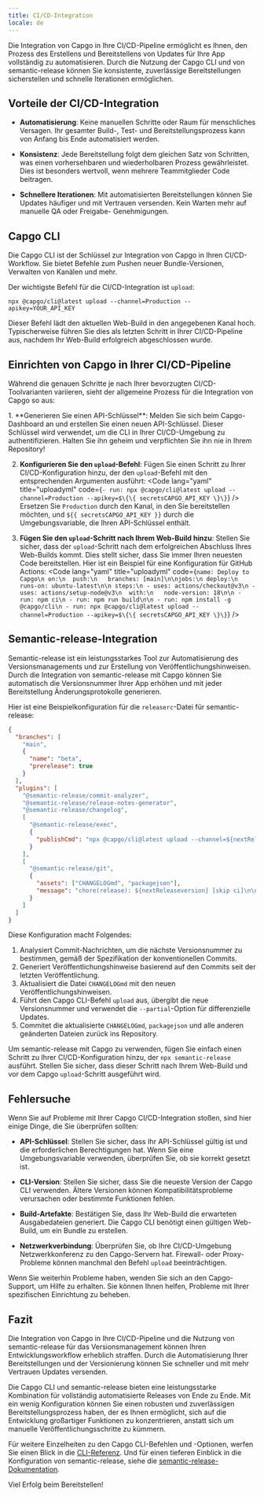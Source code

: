 ```yaml
---
title: CI/CD-Integration
locale: de
---
```



Die Integration von Capgo in Ihre CI/CD-Pipeline ermöglicht es Ihnen, den Prozess des Erstellens und Bereitstellens von Updates für Ihre App vollständig zu automatisieren. Durch die Nutzung der Capgo CLI und von semantic-release können Sie konsistente, zuverlässige Bereitstellungen sicherstellen und schnelle Iterationen ermöglichen.

## Vorteile der CI/CD-Integration

- **Automatisierung**: Keine manuellen Schritte oder Raum für menschliches Versagen. Ihr gesamter Build-, Test- und Bereitstellungsprozess kann von Anfang bis Ende automatisiert werden.

- **Konsistenz**: Jede Bereitstellung folgt dem gleichen Satz von Schritten, was einen vorhersehbaren und wiederholbaren Prozess gewährleistet. Dies ist besonders wertvoll, wenn mehrere Teammitglieder Code beitragen.

- **Schnellere Iterationen**: Mit automatisierten Bereitstellungen können Sie Updates häufiger und mit Vertrauen versenden. Kein Warten mehr auf manuelle QA oder Freigabe- Genehmigungen.

## Capgo CLI

Die Capgo CLI ist der Schlüssel zur Integration von Capgo in Ihren CI/CD-Workflow. Sie bietet Befehle zum Pushen neuer Bundle-Versionen, Verwalten von Kanälen und mehr.

Der wichtigste Befehl für die CI/CD-Integration ist `upload`:

```shell
npx @capgo/cli@latest upload --channel=Production --apikey=YOUR_API_KEY
```

Dieser Befehl lädt den aktuellen Web-Build in den angegebenen Kanal hoch. Typischerweise führen Sie dies als letzten Schritt in Ihrer CI/CD-Pipeline aus, nachdem Ihr Web-Build erfolgreich abgeschlossen wurde.

## Einrichten von Capgo in Ihrer CI/CD-Pipeline

Während die genauen Schritte je nach Ihrer bevorzugten CI/CD-Toolvarianten variieren, sieht der allgemeine Prozess für die Integration von Capgo so aus:

<Steps>
1. **Generieren Sie einen API-Schlüssel**: Melden Sie sich beim Capgo-Dashboard an und erstellen Sie einen neuen API-Schlüssel. Dieser Schlüssel wird verwendet, um die CLI in Ihrer CI/CD-Umgebung zu authentifizieren. Halten Sie ihn geheim und verpflichten Sie ihn nie in Ihrem Repository!

2. **Konfigurieren Sie den `upload`-Befehl**: Fügen Sie einen Schritt zu Ihrer CI/CD-Konfiguration hinzu, der den `upload`-Befehl mit den entsprechenden Argumenten ausführt: <Code lang="yaml" title="uploadyml" code={`- run: npx @capgo/cli@latest upload --channel=Production --apikey=$\{\{ secretsCAPGO_API_KEY \}\}`} /> Ersetzen Sie `Production` durch den Kanal, in den Sie bereitstellen möchten, und `${{ secretsCAPGO_API_KEY }}` durch die Umgebungsvariable, die Ihren API-Schlüssel enthält.

3. **Fügen Sie den `upload`-Schritt nach Ihrem Web-Build hinzu**: Stellen Sie sicher, dass der `upload`-Schritt nach dem erfolgreichen Abschluss Ihres Web-Builds kommt. Dies stellt sicher, dass Sie immer Ihren neuesten Code bereitstellen. Hier ist ein Beispiel für eine Konfiguration für GitHub Actions: <Code lang="yaml" title="uploadyml" code={`name: Deploy to Capgo\n on:\n  push:\n   branches: [main]\n\njobs:\n deploy:\n runs-on: ubuntu-latest\n\n steps:\n - uses: actions/checkout@v3\n - uses: actions/setup-node@v3\n  with:\n   node-version: 18\n\n - run: npm ci\n - run: npm run build\n\n - run: npm install -g @capgo/cli\n - run: npx @capgo/cli@latest upload --channel=Production --apikey=$\{\{ secretsCAPGO_API_KEY \}\}`} />

</Steps>

## Semantic-release-Integration

Semantic-release ist ein leistungsstarkes Tool zur Automatisierung des Versionsmanagements und zur Erstellung von Veröffentlichungshinweisen. Durch die Integration von semantic-release mit Capgo können Sie automatisch die Versionsnummer Ihrer App erhöhen und mit jeder Bereitstellung Änderungsprotokolle generieren.

Hier ist eine Beispielkonfiguration für die `releaserc`-Datei für semantic-release:

```json
{
  "branches": [
    "main",
    {
      "name": "beta",
      "prerelease": true
    }
  ],
  "plugins": [
    "@semantic-release/commit-analyzer",
    "@semantic-release/release-notes-generator",
    "@semantic-release/changelog",
    [
      "@semantic-release/exec",
      {
        "publishCmd": "npx @capgo/cli@latest upload --channel=${nextReleasechannel} --apikey=YOUR_API_KEY --partial"
      }
    ],
    [
      "@semantic-release/git",
      {
        "assets": ["CHANGELOGmd", "packagejson"],
        "message": "chore(release): ${nextReleaseversion} [skip ci]\n\n${nextReleasenotes}"
      }
    ]
  ]
}
```

Diese Konfiguration macht Folgendes:

1. Analysiert Commit-Nachrichten, um die nächste Versionsnummer zu bestimmen, gemäß der Spezifikation der konventionellen Commits.
2. Generiert Veröffentlichungshinweise basierend auf den Commits seit der letzten Veröffentlichung.
3. Aktualisiert die Datei `CHANGELOGmd` mit den neuen Veröffentlichungshinweisen.
4. Führt den Capgo CLI-Befehl `upload` aus, übergibt die neue Versionsnummer und verwendet die `--partial`-Option für differenzielle Updates.
5. Commitet die aktualisierte `CHANGELOGmd`, `packagejson` und alle anderen geänderten Dateien zurück ins Repository.

Um semantic-release mit Capgo zu verwenden, fügen Sie einfach einen Schritt zu Ihrer CI/CD-Konfiguration hinzu, der `npx semantic-release` ausführt. Stellen Sie sicher, dass dieser Schritt nach Ihrem Web-Build und vor dem Capgo `upload`-Schritt ausgeführt wird.

## Fehlersuche

Wenn Sie auf Probleme mit Ihrer Capgo CI/CD-Integration stoßen, sind hier einige Dinge, die Sie überprüfen sollten:

- **API-Schlüssel**: Stellen Sie sicher, dass Ihr API-Schlüssel gültig ist und die erforderlichen Berechtigungen hat. Wenn Sie eine Umgebungsvariable verwenden, überprüfen Sie, ob sie korrekt gesetzt ist.

- **CLI-Version**: Stellen Sie sicher, dass Sie die neueste Version der Capgo CLI verwenden. Ältere Versionen können Kompatibilitätsprobleme verursachen oder bestimmte Funktionen fehlen.

- **Build-Artefakte**: Bestätigen Sie, dass Ihr Web-Build die erwarteten Ausgabedateien generiert. Die Capgo CLI benötigt einen gültigen Web-Build, um ein Bundle zu erstellen.

- **Netzwerkverbindung**: Überprüfen Sie, ob Ihre CI/CD-Umgebung Netzwerkkonferenz zu den Capgo-Servern hat. Firewall- oder Proxy-Probleme können manchmal den Befehl `upload` beeinträchtigen.

Wenn Sie weiterhin Probleme haben, wenden Sie sich an den Capgo-Support, um Hilfe zu erhalten. Sie können Ihnen helfen, Probleme mit Ihrer spezifischen Einrichtung zu beheben.

## Fazit

Die Integration von Capgo in Ihre CI/CD-Pipeline und die Nutzung von semantic-release für das Versionsmanagement können Ihren Entwicklungsworkflow erheblich straffen. Durch die Automatisierung Ihrer Bereitstellungen und der Versionierung können Sie schneller und mit mehr Vertrauen Updates versenden.

Die Capgo CLI und semantic-release bieten eine leistungsstarke Kombination für vollständig automatisierte Releases von Ende zu Ende. Mit ein wenig Konfiguration können Sie einen robusten und zuverlässigen Bereitstellungsprozess haben, der es Ihnen ermöglicht, sich auf die Entwicklung großartiger Funktionen zu konzentrieren, anstatt sich um manuelle Veröffentlichungsschritte zu kümmern.

Für weitere Einzelheiten zu den Capgo CLI-Befehlen und -Optionen, werfen Sie einen Blick in die [CLI-Referenz](/docs/cli/overview). Und für einen tieferen Einblick in die Konfiguration von semantic-release, siehe die [semantic-release-Dokumentation](https://githubcom/semantic-release/semantic-release).

Viel Erfolg beim Bereitstellen!